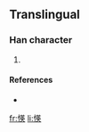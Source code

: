 ==Translingual==

===Han character===
{{Han char|rn=61|rad=心|as=09|sn=12|four=|canj=心廿中大 (PTLK)}}

# {{defn|Han|sort=心09}}

====References====
* {{Han ref|kx=0396.071|hdz=42326.051|uh=6125|ud=24869}}

[[fr:愥]]
[[li:愥]]